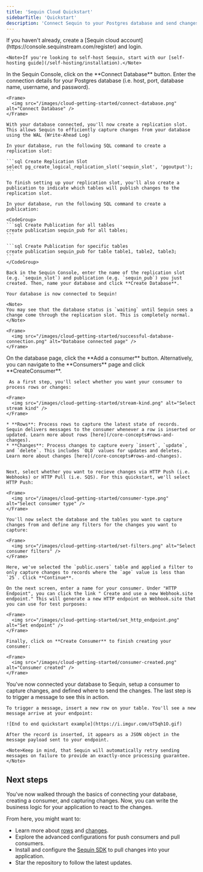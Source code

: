 ```yaml
---
title: 'Sequin Cloud Quickstart'
sidebarTitle: 'Quickstart'
description: 'Connect Sequin to your Postgres database and send changes to your application.'
---
```


<Steps titleSize="h2">
  <Step title="Create a Sequin account" titleSize="h2">
    If you haven't already, create a [Sequin cloud account](https://console.sequinstream.com/register) and login.

    <Note>If you're looking to self-host Sequin, start with our [self-hosting guide](/self-hosting/installation).</Note>
  </Step>
  <Step title="Connect your database">
    In the Sequin Console, click on the **Connect Database** button. Enter the connection details for your Postgres database (i.e. host, port, database name, username, and password).

    <Frame>
      <img src="/images/cloud-getting-started/connect-database.png" alt="Connect Database" />
    </Frame>

    With your database connected, you'll now create a replication slot. This allows Sequin to efficiently capture changes from your database using the WAL (Write-Ahead Log)

    In your database, run the following SQL command to create a replication slot:

    ```sql Create Replication Slot
    select pg_create_logical_replication_slot('sequin_slot', 'pgoutput');
    ```

    To finish setting up your replication slot, you'll also create a publication to indicate which tables will publish changes to the replication slot.

    In your database, run the following SQL command to create a publication:

    <CodeGroup>
    ```sql Create Publication for all tables
    create publication sequin_pub for all tables;
    ```

    ```sql Create Publication for specific tables
    create publication sequin_pub for table table1, table2, table3;
    ```
    </CodeGroup>

    Back in the Sequin Console, enter the name of the replication slot (e.g. `sequin_slot`) and publication (e.g. `sequin_pub`) you just created. Then, name your database and click **Create Database**.

    Your database is now connected to Sequin!

    <Note>
    You may see that the database status is `waiting` until Sequin sees a change come through the replication slot. This is completely normal.
    </Note>

    <Frame>
      <img src="/images/cloud-getting-started/successful-database-connection.png" alt="Database connected page" />
    </Frame>

  </Step>
  <Step title="Create a consumer">
    On the database page, click the **Add a consumer** button. Alternatively, you can navigate to the **Consumers** page and click **CreateConsumer**.

     As a first step, you'll select whether you want your consumer to process rows or changes:

    <Frame>
      <img src="/images/cloud-getting-started/stream-kind.png" alt="Select stream kind" />
    </Frame>

    * **Rows**: Process rows to capture the latest state of records. Sequin delivers messages to the consumer whenever a row is inserted or updated. Learn more about rows [here](/core-concepts#rows-and-changes).
    * **Changes**: Process changes to capture every `insert`, `update`, and `delete`. This includes `OLD` values for updates and deletes. Learn more about changes [here](/core-concepts#rows-and-changes).


    Next, select whether you want to recieve changes via HTTP Push (i.e. Webhooks) or HTTP Pull (i.e. SQS). For this quickstart, we'll select HTTP Push:

    <Frame>
      <img src="/images/cloud-getting-started/consumer-type.png" alt="Select consumer type" />
    </Frame>

    You'll now select the database and the tables you want to capture changes from and define any filters for the changes you want to capture:

    <Frame>
      <img src="/images/cloud-getting-started/set-filters.png" alt="Select consumer filters" />
    </Frame>

    Here, we've selected the `public.users` table and applied a filter to only capture changes to records where the `age` value is less than `25`. Click **Continue**.

    On the next screen, enter a name for your consumer. Under "HTTP Endpoint", you can click the link " Create and use a new Webhook.site endpoint." This will generate a new HTTP endpoint on Webhook.site that you can use for test purposes:

    <Frame>
      <img src="/images/cloud-getting-started/set_http_endpoint.png" alt="Set endpoint" />
    </Frame>

    Finally, click on **Create Consumer** to finish creating your consumer:

    <Frame>
      <img src="/images/cloud-getting-started/consumer-created.png" alt="Consumer created" />
    </Frame>
  </Step>
  <Step title="Capture changes">
    You've now connected your database to Sequin, setup a consumer to capture changes, and defined where to send the changes. The last step is to trigger a message to see this in action.

    To trigger a message, insert a new row on your table. You'll see a new message arrive at your endpoint:

    ![End to end quickstart example](https://i.imgur.com/oT5qh1O.gif)

    After the record is inserted, it appears as a JSON object in the message payload sent to your endpoint.

    <Note>Keep in mind, that Sequin will automatically retry sending messages on failure to provide an exactly-once processing guarantee.</Note>
  </Step>
</Steps>

## Next steps

You've now walked through the basics of connecting your database, creating a consumer, and capturing changes. Now, you can write the business logic for your application to react to the changes.

From here, you might want to:

* Learn more about [rows](/core-concepts#rows-and-changes) and [changes](/core-concepts#rows-and-changes).
* Explore the advanced configurations for push consumers and pull consumers.
* Install and configure the [Sequin SDK](https://github.com/sequin-io/sequin-go) to pull changes into your application.
* Star the repository to follow the latest updates.


